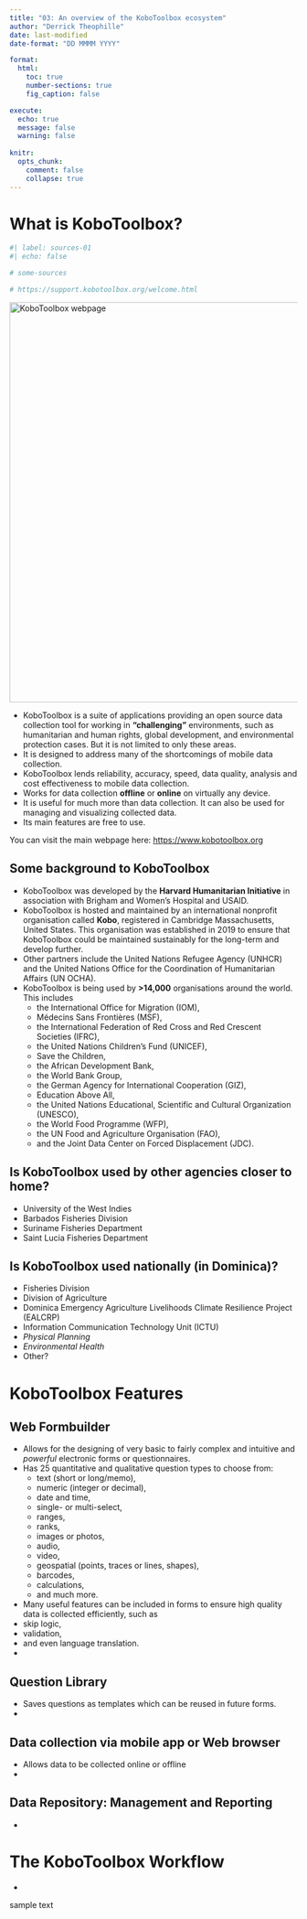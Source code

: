 ```yaml
---
title: "03: An overview of the KoboToolbox ecosystem"
author: "Derrick Theophille"
date: last-modified
date-format: "DD MMMM YYYY"

format: 
  html:
    toc: true
    number-sections: true
    fig_caption: false

execute: 
  echo: true
  message: false
  warning: false
  
knitr: 
  opts_chunk: 
    comment: false
    collapse: true
---
```


# What is KoboToolbox?

```r
#| label: sources-01
#| echo: false

# some-sources

# https://support.kobotoolbox.org/welcome.html

```

<img src="KoBoToolbox-main-webpage.png" alt="KoboToolbox webpage" width="700"/>

- KoboToolbox is a suite of applications providing an open source data collection tool for working in **"challenging"** environments, such as humanitarian and human rights, global development, and environmental protection cases. But it is not limited to only these areas.
- It is designed to address many of the shortcomings of mobile data collection.
- KoboToolbox lends reliability, accuracy, speed, data quality, analysis and cost effectiveness to mobile data collection.
- Works for data collection **offline** or **online** on virtually any device.
- It is useful for much more than data collection. It can also be used for managing and visualizing collected data.
- Its main features are free to use.


You can visit the main webpage here: <https://www.kobotoolbox.org>

## Some background to KoboToolbox

- KoboToolbox was developed by the **Harvard Humanitarian Initiative** in association with Brigham and Women’s Hospital and USAID.
- KoboToolbox is hosted and maintained by an international nonprofit organisation called **Kobo**, registered in Cambridge Massachusetts, United States. This organisation was established in 2019 to ensure that KoboToolbox could be maintained sustainably for the long-term and develop further.
- Other partners include the United Nations Refugee Agency (UNHCR) and the United Nations Office for the Coordination of Humanitarian Affairs (UN OCHA).
- KoboToolbox is being used by **>14,000** organisations around the world. This includes 
  - the International Office for Migration (IOM), 
  - Médecins Sans Frontières (MSF), 
  - the International Federation of Red Cross and Red Crescent Societies (IFRC), 
  - the United Nations Children's Fund (UNICEF), 
  - Save the Children, 
  - the African Development Bank, 
  - the World Bank Group, 
  - the German Agency for International Cooperation (GIZ), 
  - Education Above All, 
  - the United Nations Educational, Scientific and Cultural Organization (UNESCO), 
  - the World Food Programme (WFP), 
  - the UN Food and Agriculture Organisation (FAO),
  - and the Joint Data Center on Forced Displacement (JDC).

## Is KoboToolbox used by other agencies closer to home?

- University of the West Indies
- Barbados Fisheries Division
- Suriname Fisheries Department
- Saint Lucia Fisheries Department

## Is KoboToolbox used nationally (in Dominica)?

- Fisheries Division
- Division of Agriculture
- Dominica Emergency Agriculture Livelihoods Climate Resilience Project (EALCRP)
- Information Communication Technology Unit (ICTU)
- *Physical Planning*
- *Environmental Health*
- Other?


# KoboToolbox Features

## Web Formbuilder

- Allows for the designing of very basic to fairly complex and intuitive and *powerful* electronic forms or questionnaires.
- Has 25 quantitative and qualitative question types to choose from:
  - text (short or long/memo), 
  - numeric (integer or decimal), 
  - date and time, 
  - single- or multi-select, 
  - ranges, 
  - ranks,
  - images or photos,
  - audio, 
  - video, 
  - geospatial (points, traces or lines, shapes),
  - barcodes,
  - calculations,
  - and much more.
- Many useful features can be included in forms to ensure high quality data is collected efficiently, such as
 - skip logic, 
 - validation, 
 - and even language translation.
-   

## Question Library

-   Saves questions as templates which can be reused in future forms.
-   

## Data collection via mobile app or Web browser

-   Allows data to be collected online or offline
-   

## Data Repository: Management and Reporting

-   

# The KoboToolbox Workflow

-   

::: callout-important
sample text
:::
